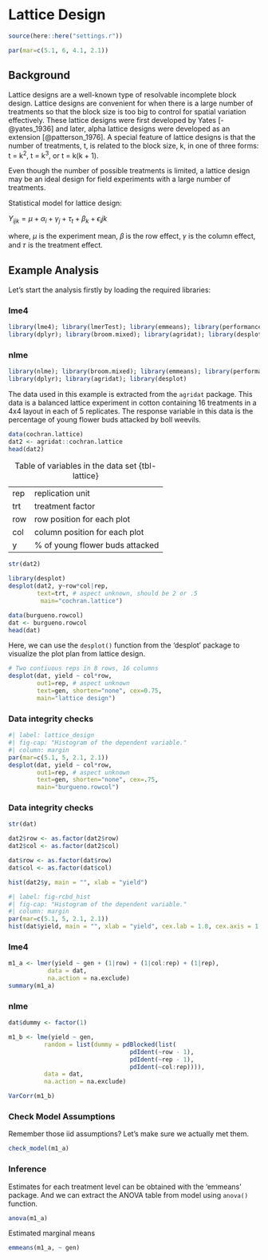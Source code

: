 # Lattice Design

```r
source(here::here("settings.r"))

par(mar=c(5.1, 6, 4.1, 2.1))
```

## Background

Lattice designs are a well-known type of resolvable incomplete block design. Lattice designs are convenient for when there is a large number of treatments so that the block size is too big to control for spatial variation effectively. These lattice designs were first developed by Yates [-@yates_1936] and later, alpha lattice designs were developed as an extension [@patterson_1976]. A special feature of lattice designs is that the number of treatments, t, is related to the block size, k, in one of three forms: t = k^2^, t = k^3^, or t = k(k + 1).

Even though the number of possible treatments is limited, a lattice design may be an ideal design for field experiments with a large number of treatments.

Statistical model for lattice design:

$Y_{ijk} = \mu + \alpha_i + \gamma_j + \tau_t  + \beta_k + \epsilon_ijk$

where, $\mu$ is the experiment mean, 𝛽 is the row effect, 𝛾 is the column effect, and 𝜏 is the treatment effect.

## Example Analysis

Let's start the analysis firstly by loading the required libraries:

::: panel-tabset
### lme4

```r
library(lme4); library(lmerTest); library(emmeans); library(performance)
library(dplyr); library(broom.mixed); library(agridat); library(desplot)
```

### nlme
```r
library(nlme); library(broom.mixed); library(emmeans); library(performance)
library(dplyr); library(agridat); library(desplot)
```
:::

The data used in this example is extracted from the `agridat` package. This data is a balanced lattice experiment in cotton containing 16 treatments in a 4x4 layout in each of 5 replicates. The response variable in this data is the percentage of young flower buds attacked by boll weevils.
```r
data(cochran.lattice)
dat2 <- agridat::cochran.lattice
head(dat2)
```
|       |                              |
|-------|------------------------------|
| rep   | replication unit             |
| trt   | treatment factor                |
| row   | row position for each plot        |
| col   | column position for each plot    |
| y | % of young flower buds attacked        |

: Table of variables in the data set {tbl-lattice}


```r
str(dat2)
```

```r
library(desplot)
desplot(dat2, y~row*col|rep,
        text=trt, # aspect unknown, should be 2 or .5
         main="cochran.lattice")

```

```r
data(burgueno.rowcol)
dat <- burgueno.rowcol
head(dat)
```

Here, we can use the `desplot()` function from the 'desplot' package to visualize the plot plan from lattice design.

```r
# Two contiuous reps in 8 rows, 16 columns
desplot(dat, yield ~ col*row,
        out1=rep, # aspect unknown
        text=gen, shorten="none", cex=0.75,
        main="lattice design")

```

### Data integrity checks
```r
#| label: lattice_design
#| fig-cap: "Histogram of the dependent variable."
#| column: margin
par(mar=c(5.1, 5, 2.1, 2.1))
desplot(dat, yield ~ col*row,
        out1=rep, # aspect unknown
        text=gen, shorten="none", cex=.75,
        main="burgueno.rowcol")
```
### Data integrity checks

```r
str(dat)
```

```r
dat2$row <- as.factor(dat2$row)
dat2$col <- as.factor(dat2$col)

dat$row <- as.factor(dat$row)
dat$col <- as.factor(dat$col)
```

```r
hist(dat2$y, main = "", xlab = "yield")
```

```r
#| label: fig-rcbd_hist
#| fig-cap: "Histogram of the dependent variable."
#| column: margin
par(mar=c(5.1, 5, 2.1, 2.1))
hist(dat$yield, main = "", xlab = "yield", cex.lab = 1.8, cex.axis = 1.5)
```

::: panel-tabset
### lme4

```r
m1_a <- lmer(yield ~ gen + (1|row) + (1|col:rep) + (1|rep),
           data = dat,
           na.action = na.exclude)
summary(m1_a) 
```

### nlme

```r
dat$dummy <- factor(1)

m1_b <- lme(yield ~ gen,
          random = list(dummy = pdBlocked(list(
                                  pdIdent(~row - 1),
                                  pdIdent(~rep - 1),
                                  pdIdent(~col:rep)))),
          data = dat, 
          na.action = na.exclude)

VarCorr(m1_b)
```
:::

### Check Model Assumptions

Remember those iid assumptions? Let's make sure we actually met them.

```r
check_model(m1_a)
```


### Inference

Estimates for each treatment level can be obtained with the 'emmeans' package. And we can extract the ANOVA table from model using `anova()` function.

```r
anova(m1_a)
```

Estimated marginal means

```r
emmeans(m1_a, ~ gen)
```
